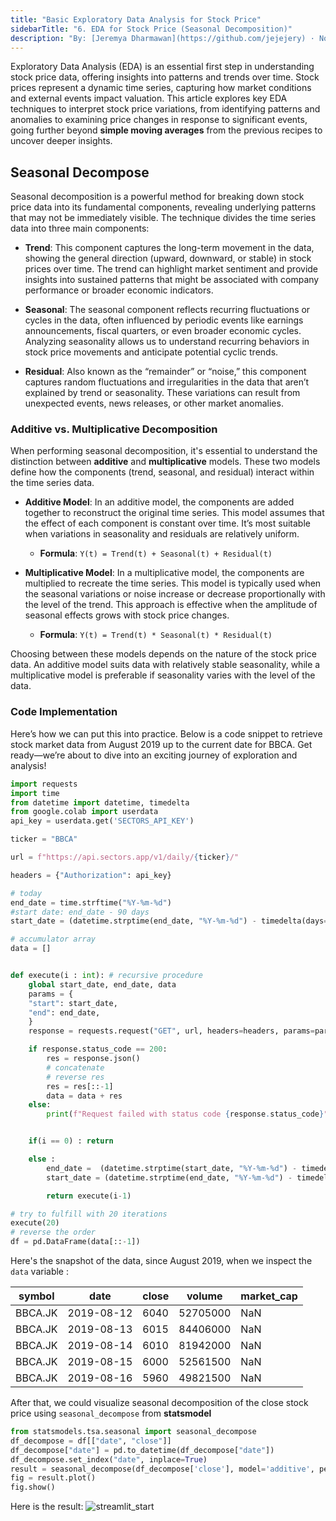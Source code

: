 ```yaml
---
title: "Basic Exploratory Data Analysis for Stock Price"
sidebarTitle: "6. EDA for Stock Price (Seasonal Decomposition)"
description: "By: [Jeremya Dharmawan](https://github.com/jejejery) · Nov 01, 2024"
---
```


Exploratory Data Analysis (EDA) is an essential first step in understanding stock price data, offering insights into patterns and trends over time. Stock prices represent a dynamic time series, capturing how market conditions and external events impact valuation.  This article explores key EDA techniques to interpret stock price variations, from identifying patterns and anomalies to examining price changes in response to significant events, going further beyond **simple moving averages** from the previous recipes to uncover deeper insights.

## Seasonal Decompose

Seasonal decomposition is a powerful method for breaking down stock price data into its fundamental components, revealing underlying patterns that may not be immediately visible. The technique divides the time series data into three main components:

- **Trend**: This component captures the long-term movement in the data, showing the general direction (upward, downward, or stable) in stock prices over time. The trend can highlight market sentiment and provide insights into sustained patterns that might be associated with company performance or broader economic indicators.

- **Seasonal**: The seasonal component reflects recurring fluctuations or cycles in the data, often influenced by periodic events like earnings announcements, fiscal quarters, or even broader economic cycles. Analyzing seasonality allows us to understand recurring behaviors in stock price movements and anticipate potential cyclic trends.

- **Residual**: Also known as the “remainder” or “noise,” this component captures random fluctuations and irregularities in the data that aren’t explained by trend or seasonality. These variations can result from unexpected events, news releases, or other market anomalies.

### Additive vs. Multiplicative Decomposition

When performing seasonal decomposition, it's essential to understand the distinction between **additive** and **multiplicative** models. These two models define how the components (trend, seasonal, and residual) interact within the time series data.

- **Additive Model**: In an additive model, the components are added together to reconstruct the original time series. This model assumes that the effect of each component is constant over time. It’s most suitable when variations in seasonality and residuals are relatively uniform.  
  - **Formula**: `Y(t) = Trend(t) + Seasonal(t) + Residual(t)`

- **Multiplicative Model**: In a multiplicative model, the components are multiplied to recreate the time series. This model is typically used when the seasonal variations or noise increase or decrease proportionally with the level of the trend. This approach is effective when the amplitude of seasonal effects grows with stock price changes.  
  - **Formula**: `Y(t) = Trend(t) * Seasonal(t) * Residual(t)`

Choosing between these models depends on the nature of the stock price data. An additive model suits data with relatively stable seasonality, while a multiplicative model is preferable if seasonality varies with the level of the data.

### Code Implementation

Here’s how we can put this into practice. Below is a code snippet to retrieve stock market data from August 2019 up to the current date for BBCA. Get ready—we’re about to dive into an exciting journey of exploration and analysis!

```python
import requests
import time
from datetime import datetime, timedelta
from google.colab import userdata
api_key = userdata.get('SECTORS_API_KEY')

ticker = "BBCA"

url = f"https://api.sectors.app/v1/daily/{ticker}/"

headers = {"Authorization": api_key}

# today
end_date = time.strftime("%Y-%m-%d")
#start date: end_date - 90 days
start_date = (datetime.strptime(end_date, "%Y-%m-%d") - timedelta(days=90)).strftime("%Y-%m-%d")

# accumulator array
data = []


def execute(i : int): # recursive procedure
    global start_date, end_date, data
    params = {
    "start": start_date,
    "end": end_date,
    }
    response = requests.request("GET", url, headers=headers, params=params)

    if response.status_code == 200:
        res = response.json()
        # concatenate
        # reverse res
        res = res[::-1]
        data = data + res
    else:
        print(f"Request failed with status code {response.status_code}")


    if(i == 0) : return

    else :
        end_date =  (datetime.strptime(start_date, "%Y-%m-%d") - timedelta(days=1)).strftime("%Y-%m-%d")
        start_date = (datetime.strptime(end_date, "%Y-%m-%d") - timedelta(days=90)).strftime("%Y-%m-%d")

        return execute(i-1)

# try to fulfill with 20 iterations
execute(20)
# reverse the order
df = pd.DataFrame(data[::-1])

```

Here's the snapshot of the data, since August 2019, when we inspect the `data` variable :

| symbol  | date       | close | volume     | market_cap |
| ------- | ---------- | ----- | ---------- | ---------- |
| BBCA.JK | 2019-08-12 | 6040  | 52705000   | NaN        |
| BBCA.JK | 2019-08-13 | 6015  | 84406000   | NaN        |
| BBCA.JK | 2019-08-14 | 6010  | 81942000   | NaN        |
| BBCA.JK | 2019-08-15 | 6000  | 52561500   | NaN        |
| BBCA.JK | 2019-08-16 | 5960  | 49821500   | NaN        |

After that, we could visualize seasonal decomposition of the close stock price using `seasonal_decompose` from **statsmodel**

```python
from statsmodels.tsa.seasonal import seasonal_decompose
df_decompose = df[["date", "close"]]
df_decompose["date"] = pd.to_datetime(df_decompose["date"])
df_decompose.set_index("date", inplace=True)
result = seasonal_decompose(df_decompose['close'], model='additive', period=365)
fig = result.plot()
fig.show()
```

Here is the result:
![streamlit_start](/recipes/quick-start-in-python/images/seasonal_decompose.png)



